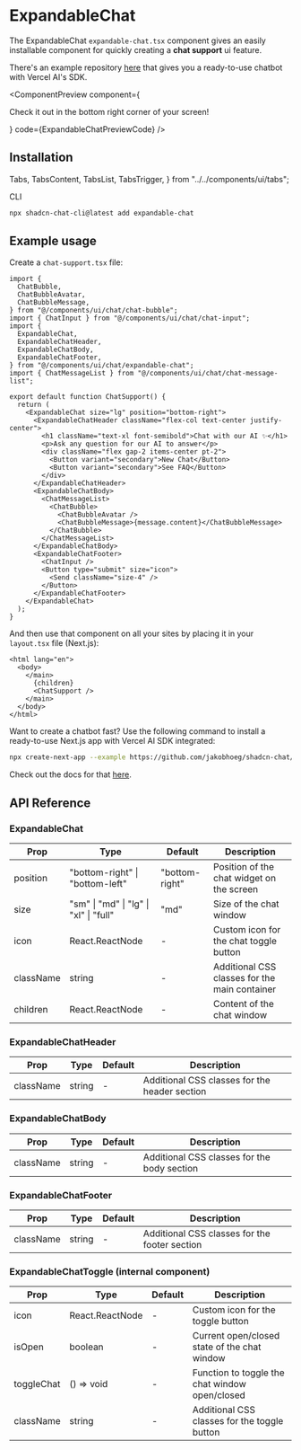 # ExpandableChat

The ExpandableChat `expandable-chat.tsx` component gives an easily installable component for quickly creating a **chat support** ui feature.

There's an example repository [here](https://github.com/jakobhoeg/shadcn-chat/tree/master/examples/shadcn-chat-example-vercel-ai) that gives you a ready-to-use chatbot with Vercel AI's SDK.


<ComponentPreview
  component={
    <p className="text-sm">
      Check it out in the bottom right corner of your screen!
    </p>
  }
  code={ExpandableChatPreviewCode}
/>

<ExpandableChatPreview />

## Installation

  Tabs,
  TabsContent,
  TabsList,
  TabsTrigger,
} from "../../components/ui/tabs";

<Tabs className="pt-2" defaultValue="cli">

<TabsList>
  <TabsTrigger value="cli">CLI</TabsTrigger>
</TabsList>

<TabsContent value="cli">

```bash copy
npx shadcn-chat-cli@latest add expandable-chat
```

</TabsContent>
</Tabs>

## Example usage

Create a `chat-support.tsx` file:

```tsx filename="chat-support.tsx" copy
import {
  ChatBubble,
  ChatBubbleAvatar,
  ChatBubbleMessage,
} from "@/components/ui/chat/chat-bubble";
import { ChatInput } from "@/components/ui/chat/chat-input";
import {
  ExpandableChat,
  ExpandableChatHeader,
  ExpandableChatBody,
  ExpandableChatFooter,
} from "@/components/ui/chat/expandable-chat";
import { ChatMessageList } from "@/components/ui/chat/chat-message-list";

export default function ChatSupport() {
  return (
    <ExpandableChat size="lg" position="bottom-right">
      <ExpandableChatHeader className="flex-col text-center justify-center">
        <h1 className="text-xl font-semibold">Chat with our AI ✨</h1>
        <p>Ask any question for our AI to answer</p>
        <div className="flex gap-2 items-center pt-2">
          <Button variant="secondary">New Chat</Button>
          <Button variant="secondary">See FAQ</Button>
        </div>
      </ExpandableChatHeader>
      <ExpandableChatBody>
        <ChatMessageList>
          <ChatBubble>
            <ChatBubbleAvatar />
            <ChatBubbleMessage>{message.content}</ChatBubbleMessage>
          </ChatBubble>
        </ChatMessageList>
      </ExpandableChatBody>
      <ExpandableChatFooter>
        <ChatInput />
        <Button type="submit" size="icon">
          <Send className="size-4" />
        </Button>
      </ExpandableChatFooter>
    </ExpandableChat>
  );
}
```

And then use that component on all your sites by placing it in your `layout.tsx` file (Next.js):

```tsx filename="layou.tsx" copy
<html lang="en">
  <body>
    </main>
      {children}
      <ChatSupport />
    </main>
  </body>
</html>
```

Want to create a chatbot fast? Use the following command to install a ready-to-use Next.js app with Vercel AI SDK integrated:

```bash copy
npx create-next-app --example https://github.com/jakobhoeg/shadcn-chat/tree/master/examples/shadcn-chat-example-vercel-ai nextjs-shadcn-chat-vercel-ai
```

Check out the docs for that [here](https://github.com/jakobhoeg/shadcn-chat/tree/master/examples/shadcn-chat-example-vercel-ai).

## API Reference

### ExpandableChat

| Prop      | Type                                   | Default        | Description                                   |
| --------- | -------------------------------------- | -------------- | --------------------------------------------- |
| position  | "bottom-right" \| "bottom-left"        | "bottom-right" | Position of the chat widget on the screen     |
| size      | "sm" \| "md" \| "lg" \| "xl" \| "full" | "md"           | Size of the chat window                       |
| icon      | React.ReactNode                        | -              | Custom icon for the chat toggle button        |
| className | string                                 | -              | Additional CSS classes for the main container |
| children  | React.ReactNode                        | -              | Content of the chat window                    |

### ExpandableChatHeader

| Prop      | Type   | Default | Description                                   |
| --------- | ------ | ------- | --------------------------------------------- |
| className | string | -       | Additional CSS classes for the header section |

### ExpandableChatBody

| Prop      | Type   | Default | Description                                 |
| --------- | ------ | ------- | ------------------------------------------- |
| className | string | -       | Additional CSS classes for the body section |

### ExpandableChatFooter

| Prop      | Type   | Default | Description                                   |
| --------- | ------ | ------- | --------------------------------------------- |
| className | string | -       | Additional CSS classes for the footer section |

### ExpandableChatToggle (internal component)

| Prop       | Type            | Default | Description                                    |
| ---------- | --------------- | ------- | ---------------------------------------------- |
| icon       | React.ReactNode | -       | Custom icon for the toggle button              |
| isOpen     | boolean         | -       | Current open/closed state of the chat window   |
| toggleChat | () => void      | -       | Function to toggle the chat window open/closed |
| className  | string          | -       | Additional CSS classes for the toggle button   |
